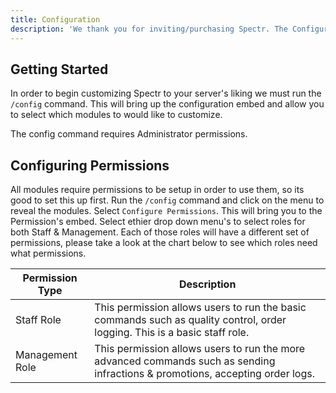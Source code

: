```yaml
---
title: Configuration
description: 'We thank you for inviting/purchasing Spectr. The Configuration page is dedicated to helping you setup Spectr in your guild!'
---
```


## Getting Started

In order to begin customizing Spectr to your server's liking we must run the `/config` command. This will bring up the configuration embed and allow you to select which modules to would like to customize.

<Info>The config command requires Administrator permissions.</Info>

## Configuring Permissions

All modules require permissions to be setup in order to use them, so its good to set this up first. Run the `/config` command and click on the menu to reveal the modules. Select `Configure Permissions`. This will bring you to the Permission's embed. Select ethier drop down menu's to select roles for both Staff & Management. Each of those roles will have a different set of permissions, please take a look at the chart below to see which roles need what permissions.

| Permission Type   |             Description                                                                                                                               |
| ------------------| ----------------------------------------------------------------------------------------------------------------------------------------------------  |
| Staff Role        | This permission allows users to run the basic commands such as quality control, order logging. This is a basic staff role.                            |
| Management Role   | This permission allows users to run the more advanced commands such as sending infractions & promotions, accepting order logs.                        |